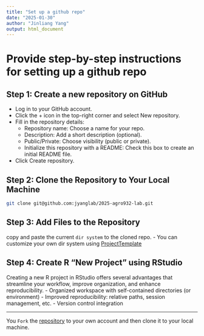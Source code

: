 ```yaml
---
title: "Set up a github repo"
date: "2025-01-30"
author: "Jinliang Yang"
output: html_document
---
```


# Provide step-by-step instructions for setting up a github repo

## Step 1: Create a new repository on GitHub

- Log in to your GitHub account.
- Click the + icon in the top-right corner and select New repository.
- Fill in the repository details:
  - Repository name: Choose a name for your repo.
  - Description: Add a short description (optional).
  - Public/Private: Choose visibility (public or private).
  - Initialize this repository with a README: Check this box to create an initial README file.

- Click Create repository.

## Step 2: Clone the Repository to Your Local Machine

```bash
git clone git@github.com:jyanglab/2025-agro932-lab.git
```


## Step 3: Add Files to the Repository

copy and paste the current `dir system` to the cloned repo.
- You can customize your own dir system using [ProjectTemplate](http://projecttemplate.net/architecture.html)

## Step 4: Create R "New Project" using RStudio

Creating a new R project in RStudio offers several advantages that streamline your workflow, improve organization, and enhance reproducibility.
- Organized workspace with self-contained directories (or environment)
- Improved reproducibility: relative paths, session management, etc.
- Version control integration 


-------------

You `Fork` the [repository](https://github.com/jyanglab/2025-agro932-lab) to your own account and then clone it to your local machine.


